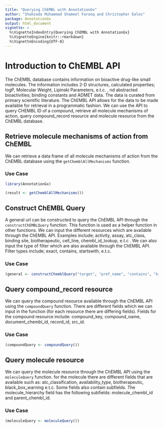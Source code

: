 ```yaml
---
title: "Querying ChEMBL with AnnotationGx"
author: "Shahzada Muhammad Shameel Farooq and Christopher Eeles"
package: AnnotationGx
output: html_document
vignette: >
  %\VignetteIndexEntry{Querying ChEMBL with AnnotationGx}
  %\VignetteEngine{knitr::rmarkdown}
  %\VignetteEncoding{UTF-8}
---
```


# Introduction to ChEMBL API

The ChEMBL database contains information on bioactive drug-like small molecules.
The information includes 2-D structures, calculated properties; logP, Molecular
Weight, Lipinski Parameters, e.t.c. , nd abstracted bioactivities; binding
constants and ADMET data. The data is curated from primary scientific literature.
The ChEMBL API allows for the data to be made available for retrieval in a
programmatic fashion. We can use the API to query CHEMBL ID of a compound, retrieve
all molecule mechanisms of action, query compound_record resource and molecule
resource from the ChEMBL database.

## Retrieve molecule mechanisms of action from ChEMBL

We can retrieve a data frame of all molecule mechanisms of action from the
ChEMBL database using the `getChemblAllMechanisms` function.

### Use Case

```r
library(AnnotationGx)

(result <- getChemblAllMechanisms())
```

## Construct ChEMBL Query

A general url can be constructed to query the ChEMBL API through the `constructChEMBLQuery`
function. This function is used as a helper function in other functions. We can
input the different resources which are available through the ChEMBL API. Examples
include; activity, assay, atc_class, binding site, biotherapeutic, cell_line, chembl_id_lookup,
e.t.c . We can also input the type of filter which are also available through the ChEMBL
API. Filter types include; exact, contains, startswith, e.t.c.

### Use Case
```r
(general <- constructChemblQuery("target", "pref_name", "contains", "kinase"))
```

## Query compound_record resource

We can query the compound resource available through the ChEMBL API using the
`compoundQuery` function. There are different fields which we can input in the
function (for each resource there are differing fields). Fields for the compound
resource include: compound_key, compound_name, document_chembl_id, record_id,
src_id.

### Use Case
```r
(compoundQuery <- compoundQuery())
```

## Query molecule resource

We can query the molecule resource through the ChEMBL API using the `moleculeQuery`
function. for the molecule there are different fields that are available such as:
atc_classification, availability_type, biotherapeutic, black_box_warning e.t.c. Some
fields also contain subfields. The molecule_hierarchy field has the following
subfields: molecule_chembl_id and parent_chembl_id.

### Use Case
```r
(moleculeQuery <- moleculeQuery())
```
